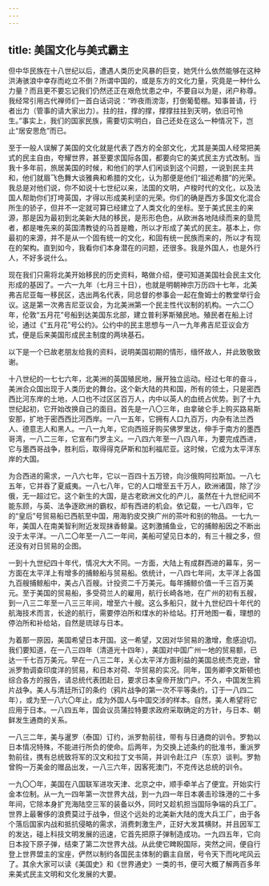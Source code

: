 ```yaml
---
---
---
```

title: 美国文化与美式霸主
---




但中华民族在十八世纪以后，遭遇人类历史风暴的巨变，她凭什么依然能够在这种洪涛骇浪中幸存而屹立不倒？所谓中国的，或是东方的文化力量，究竟是一种什么力量？而且更不要忘记我们仍然还正在艰危忧患之中，不要自以为是，闭户称尊。我经常引用古代禅师们一首白话词说：“昨夜雨滂澎，打倒葡萄棚。知事普请，行者出力（管事的请大家出力）。拄的拄，撑的撑，撑撑拄拄到天明，依旧可怜生。”事实上，我们的国家民族，需要切实明白，自己还处在这么一种情况下，岂止“居安思危”而已。

至于一般人误解了美国的文化就是代表了西方的全部文化，尤其是美国人经常把美式的民主自由，夸耀世界，甚至要求国际各国，都要向它的美式民主方式改制。当我十多年前，旅居美国的时候，和他们的学人们闲谈到这个问题，一说到民主共和，他们就眉飞色舞大谈雅典和希腊的文化，认为那便是他们“祖述希腊”的光荣。我总是对他们说，你不如说十七世纪以来，法国的文明，卢梭时代的文化，以及法国人帮助你们打垮英国，才得以形成美利坚的光荣。你们的确是西方多国文化混合所生的骄子，但并不一定就可算已经建立了人类文化的坐标。至于美式民主的来源，那是因为最初到北美新大陆的移民，是形形色色，从欧洲各地陆续而来的垦荒者，都是唯先来的英国清教徒的马首是瞻，所以才形成了美式的民主。基本上，你最初的来源，并不是从一个固有统一的文化，和固有统一民族而来的，所以才有现在的架构。直到如今，我看你们本身潜在的问题，还很多。我是外国人，也是外行人，不好多说什么。

现在我们只需将北美开始移民的历史资料，略做介绍，便可知道美国社会民主文化形成的基因了。一六一九年（七月三十日），也就是明朝神宗万历四十七年，北美弗吉尼亚每一移民区，选出两名代表，同总督的参事会一起在詹姆士的教堂举行会议。这是第一次弗吉尼亚议会，为北美洲第一个民主性代议制的机构。一六二〇年，伦敦“五月花”号船到达美国东北部，建立普利茅斯殖民地。殖民者在船上讨论，通过《“五月花”号公约》。公约中的民主思想与一八一九年弗吉尼亚议会方式，便是后来美国形成民主制度的两块基石。

以下是一个已故老朋友给我的资料，说明美国初期的情形，缅怀故人，并此致敬致谢。

十八世纪的一七七六年，北美洲的英国殖民地，展开独立运动。经过七年的奋斗，美洲合众国出现于人类历史的舞台。这个新大陆的共和国，所有的领土，只是密西西比河东岸的土地，人口也不过区区百万人，内中以英人的血统占优势。到了十九世纪起初，它开始改换自己的面目。首先是一八〇三年，由拿破仑手上购买路易斯安那，扩地于密西西比河西岸。一八一五年，它拥有人口九百万，内杂有法兰西人、德意志人和黑人。一八一九年，它向西班牙购买佛罗里达，伸手于南方的墨西哥湾，一八二三年，它宣布门罗主义。一八四六年至一八四八年，为要完成西进，它与墨西哥战争，胜利后，取得得克萨斯和加利福尼亚。这时候，它成为太平洋东岸的大国。

为合西进的需求，一八六七年，它以一百四十五万镑，向沙俄购阿拉斯加。一八七五年，它并吞了夏威夷。一八七八年，它的人口增至五千万人，欧洲诸国，除了沙俄，无一超过它。这个新生的大国，是古老欧洲文化的产儿，虽然在十九世纪间不能东顾，与英、法争逐欧洲的霸权，却有西进的机会。依记载，一七八四年，它的“皇后”号贸易船已西航至中国，用海豹皮交换广州的茶叶和别的物品。一七九一年，美国人在南美智利附近发现抹香鲸巢。这刺激捕鱼业，它的捕鲸船因之不断出没于太平洋。一八二〇年至一八二一年间，美船可望见日本的，有三十艘之多，但还没有对日贸易的企图。

一到十九世纪四十年代，情况大大不同。一方面，大陆上有成群西进的幕车，另一方面在太平洋上有增多的捕鲸船与贸易船。依统计，一八四七年间，太平洋上各国九百艘捕鲸船中，美占八百艘。计投资二千万美元。每年捕鲸价值一千三百万美元。至于美国的贸易船，多受荷兰人的雇用，航行长崎各地，在广州的初有五艘，到一八三二年至一八三三年间，增至六十艘。这么多船只，就十九世纪四十年代的航海技术而言，长途的航行，需要停泊所和煤水的补给站。打开地图一看，理想的停泊所和补给站，自然是琉球与日本。

为着那一原因，美国希望日本开国。这一希望，又因对华贸易的激增，愈感迫切。我们要知道，在一八三四年（清道光十四年），美国对中国广州一地的贸易额，已达一千七百万美元。早在一八三二年，关心太平洋方面利益的美国总统杰克逊，曾派罗勃调查印度洋的贸易，和日本对荷、华贸易的实况。同年，国务卿李文斯顿也综合各方的报告，请总统代表团赴日，要求日本皇帝开放门户。不久，中国发生鸦片战争。美人与清廷所订的条约（鸦片战争的第一次不平等条约，订于一八四二年），或为至一八六〇年止，成为外国人与中国交涉的样本。自然，美人希望将它应用于日本。一八四五年，国会议员蒲拉特要求政府采取确定的方针，与日本、朝鲜发生通商的关系。

一八三二年，美与暹罗（泰国）订约，派罗勃前往，带有与日通商的训令。罗勃以日本情况特殊，不能进行所负的使命。后两年，为交换上述条约的批准书，重派罗勃前往，携有总统致将军的汉文和拉丁文书简，并训令赴江户（东京）谈判。罗勃曾购一万美金的赠品出发，一八三六年，因客死澳门，不克传达总统的训令。


一九〇〇年，美国在八国联军进攻天津、北京之中，顺手牵羊占了便宜。开始实行金本位制。从一九一四年第一次世界大战，到一九四一年日本袭击珍珠港的二十多年间，它除本身扩充海陆空三军的装备以外，同时又趁机担当国际争端的兵工厂。世界上最奢侈的浪费莫过于战争，但这个远处的北美新大陆的庞大兵工厂，由于各个落后国家内战和抵抗侵略的需求，消费刺激生产，正好大发其横财。并且因军工的发达，碰上科技文明发展的迅速，它首先把原子弹制造成功。一九四五年，它向日本投下原子弹，结束了第二次世界大战。从此使它睥睨国际，突然之间，便自行登上世界盟主的宝座，俨然以制约各国民主体制的霸主自居，号令天下而叱咤风云了。其余大家可以读《美国史》和《世界通史》一类的书，便可大概了解两百多年来美式民主文明和文化发展的大要。